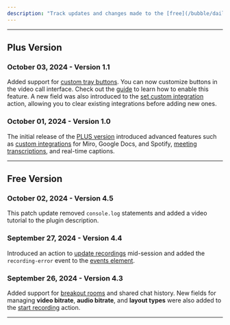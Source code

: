 ```yaml
---
description: "Track updates and changes made to the [free](/bubble/daily/changelog#free-version) and [PLUS](/bubble/daily/changelog#plus-version) Daily Video Conferencing & Chat Plugin."
---
```



---

## Plus Version

### **October 03, 2024 - Version 1.1**

Added support for [custom tray buttons](/bubble/daily/plugin-reference/actions/update-custom-tray-buttons). You can now customize buttons in the video call interface. Check out the [guide](/bubble/daily/how-tos/add-custom-buttons) to learn how to enable this feature. A new field was also introduced to the [set custom integration](/bubble/daily/plugin-reference/actions/set-custom-integration) action, allowing you to clear existing integrations before adding new ones.

### **October 01, 2024 - Version 1.0**

The initial release of the [PLUS version](https://bubble.io/plugin/daily-video--audio-plus-1727441795463x240182085842370560) introduced advanced features such as [custom integrations](/bubble/daily/how-tos/add-custom-integrations) for Miro, Google Docs, and Spotify, [meeting transcriptions](/bubble/daily/how-tos/transcribe-a-meeting), and real-time captions.

---

## Free Version

### **October 02, 2024 - Version 4.5**

This patch update removed `console.log` statements and added a video tutorial to the plugin description.

### **September 27, 2024 - Version 4.4**

Introduced an action to [update recordings](/bubble/daily/plugin-reference/actions/update-recording) mid-session and added the `recording-error` event to the [events element](/bubble/daily/plugin-reference/elements/daily-events).

### **September 26, 2024 - Version 4.3**

Added support for [breakout rooms](/bubble/daily/how-tos/enable-breakout-rooms) and shared chat history. New fields for managing **video bitrate**, **audio bitrate**, and **layout types** were also added to the [start recording](/bubble/daily/plugin-reference/actions/start-recording) action.

---

<dailyBubbleFooter />

<dailyBubbleFooter />
